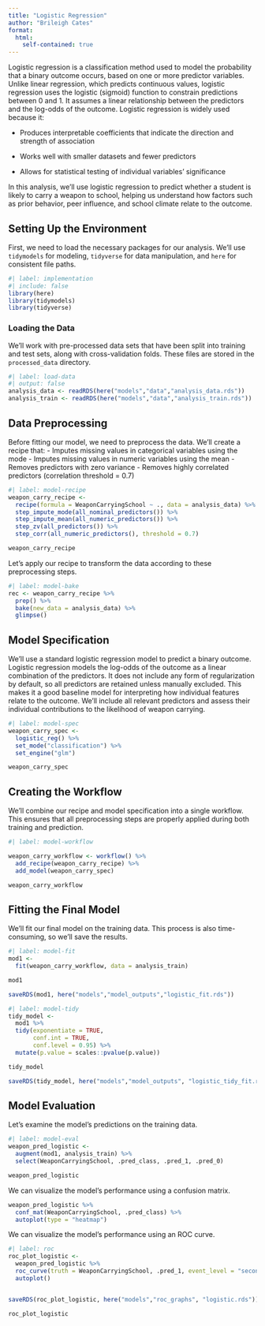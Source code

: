 ```yaml
---
title: "Logistic Regression"
author: "Brileigh Cates"
format:
  html:
    self-contained: true
---
```


Logistic regression is a classification method used to model the probability that a binary outcome occurs, based on one or more predictor variables. Unlike linear regression, which predicts continuous values, logistic regression uses the logistic (sigmoid) function to constrain predictions between 0 and 1. It assumes a linear relationship between the predictors and the log-odds of the outcome.
Logistic regression is widely used because it:

- Produces interpretable coefficients that indicate the direction and strength of association

- Works well with smaller datasets and fewer predictors

- Allows for statistical testing of individual variables’ significance

In this analysis, we'll use logistic regression to predict whether a student is likely to carry a weapon to school, helping us understand how factors such as prior behavior, peer influence, and school climate relate to the outcome.

## Setting Up the Environment

First, we need to load the necessary packages for our analysis. We'll use `tidymodels` for modeling, `tidyverse` for data manipulation, and `here` for consistent file paths.
```r
#| label: implementation
#| include: false
library(here)
library(tidymodels)
library(tidyverse)
```


### Loading the Data

We'll work with pre-processed data sets that have been split into training and test sets, along with cross-validation folds. These files are stored in the `processed_data` directory.

```r
#| label: load-data
#| output: false
analysis_data <- readRDS(here("models","data","analysis_data.rds"))
analysis_train <- readRDS(here("models","data","analysis_train.rds"))
```

## Data Preprocessing

Before fitting our model, we need to preprocess the data. We'll create a recipe that:
- Imputes missing values in categorical variables using the mode
- Imputes missing values in numeric variables using the mean
- Removes predictors with zero variance
- Removes highly correlated predictors (correlation threshold = 0.7)

```r
#| label: model-recipe
weapon_carry_recipe <-
  recipe(formula = WeaponCarryingSchool ~ ., data = analysis_data) %>% 
  step_impute_mode(all_nominal_predictors()) %>% 
  step_impute_mean(all_numeric_predictors()) %>% 
  step_zv(all_predictors()) %>% 
  step_corr(all_numeric_predictors(), threshold = 0.7)

weapon_carry_recipe
```

Let's apply our recipe to transform the data according to these preprocessing steps.

```r
#| label: model-bake
rec <- weapon_carry_recipe %>% 
  prep() %>% 
  bake(new_data = analysis_data) %>% 
  glimpse()
```

## Model Specification

We’ll use a standard logistic regression model to predict a binary outcome. Logistic regression models the log-odds of the outcome as a linear combination of the predictors. It does not include any form of regularization by default, so all predictors are retained unless manually excluded. This makes it a good baseline model for interpreting how individual features relate to the outcome. We'll include all relevant predictors and assess their individual contributions to the likelihood of weapon carrying.

```r
#| label: model-spec
weapon_carry_spec <-
  logistic_reg() %>% 
  set_mode("classification") %>% 
  set_engine("glm")

weapon_carry_spec
```

## Creating the Workflow

We'll combine our recipe and model specification into a single workflow. This ensures that all preprocessing steps are properly applied during both training and prediction.

```r
#| label: model-workflow

weapon_carry_workflow <- workflow() %>% 
  add_recipe(weapon_carry_recipe) %>% 
  add_model(weapon_carry_spec)

weapon_carry_workflow
```

## Fitting the Final Model

We'll fit our final model on the training data. This process is also time-consuming, so we'll save the results.

```r
#| label: model-fit
mod1 <- 
  fit(weapon_carry_workflow, data = analysis_train)

mod1

saveRDS(mod1, here("models","model_outputs","logistic_fit.rds"))
```

```r
#| label: model-tidy
tidy_model <-
  mod1 %>% 
  tidy(exponentiate = TRUE,
       conf.int = TRUE,
       conf.level = 0.95) %>% 
  mutate(p.value = scales::pvalue(p.value))

tidy_model

saveRDS(tidy_model, here("models","model_outputs", "logistic_tidy_fit.rds"))
```


## Model Evaluation

Let's examine the model's predictions on the training data.

```r
#| label: model-eval
weapon_pred_logistic <-
  augment(mod1, analysis_train) %>% 
  select(WeaponCarryingSchool, .pred_class, .pred_1, .pred_0)

weapon_pred_logistic
```

We can visualize the model's performance using a confusion matrix.

```r
weapon_pred_logistic %>% 
  conf_mat(WeaponCarryingSchool, .pred_class) %>% 
  autoplot(type = "heatmap")
```

We can visualize the model's performance using an ROC curve.

```r
#| label: roc
roc_plot_logistic <-
  weapon_pred_logistic %>% 
  roc_curve(truth = WeaponCarryingSchool, .pred_1, event_level = "second") %>% 
  autoplot()


saveRDS(roc_plot_logistic, here("models","roc_graphs", "logistic.rds"))

roc_plot_logistic
```

